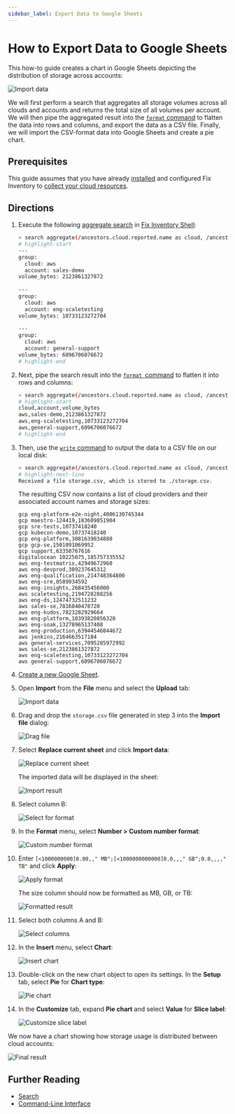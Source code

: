```yaml
---
sidebar_label: Export Data to Google Sheets
---
```


# How to Export Data to Google Sheets

This how-to guide creates a chart in Google Sheets depicting the distribution of storage across accounts:

![Import data](./img/00_goal.png)

We will first perform a search that aggregates all storage volumes across all clouds and accounts and returns the total size of all volumes per account. We will then pipe the aggregated result into the [`format` command](../../../reference/cli/format.mdx) to flatten the data into rows and columns, and export the data as a CSV file. Finally, we will import the CSV-format data into Google Sheets and create a pie chart.

## Prerequisites

This guide assumes that you have already [installed](../../../getting-started/install/index.mdx) and configured Fix Inventory to [collect your cloud resources](../../../getting-started/configure/index.mdx).

## Directions

1.  Execute the following [aggregate search](../../../reference/search/aggregation.mdx) in [Fix Inventory Shell](../../../reference/components/shell.mdx):

    ```bash
    > search aggregate(/ancestors.cloud.reported.name as cloud, /ancestors.account.reported.name as account: sum(volume_size * 1024 * 1024 * 1024) as volume_bytes): is(volume)
    # highlight-start
    ​---
    ​group:
    ​  cloud: aws
    ​  account: sales-demo
    ​volume_bytes: 2123861327872
    ​
    ​---
    ​group:
    ​  cloud: aws
    ​  account: eng-scaletesting
    ​volume_bytes: 10733123272704
    ​
    ​---
    ​group:
    ​  cloud: aws
    ​  account: general-support
    ​volume_bytes: 6096706076672
    # highlight-end
    ```

2.  Next, pipe the search result into the [`format `command](../../../reference/cli/format.mdx) to flatten it into rows and columns:

    ```bash
    > search aggregate(/ancestors.cloud.reported.name as cloud, /ancestors.account.reported.name as account: sum(volume_size * 1024 * 1024 * 1024) as volume_bytes): is(volume) | format {/group.cloud} {/group.account},{/volume_bytes}
    # highlight-start
    ​cloud,account,volume_bytes
    ​aws,sales-demo,2123861327872
    ​aws,eng-scaletesting,10733123272704
    ​aws,general-support,6096706076672
    # highlight-end
    ```

3.  Then, use the [`write` command](.././../../reference/cli/write.mdx) to output the data to a CSV file on our local disk:

    ```bash
    > search aggregate(/ancestors.cloud.reported.name as cloud, /ancestors.account.reported.name as account: sum(volume_size * 1024 * 1024 * 1024) as volume_bytes): is(volume) | format {/group.cloud} {/group.account},{/volume_bytes} | write storage.csv
    # highlight-next-line
    ​Received a file storage.csv, which is stored to ./storage.csv.
    ```

    The resulting CSV now contains a list of cloud providers and their associated account names and storage sizes:

    ```csv title="storage.csv"
    gcp eng-platform-e2e-night,4006130745344
    gcp maestro-124419,183609851904
    gcp sre-tests,10737418240
    gcp kubecon-demo,10737418240
    gcp eng-platform,3081639034880
    gcp gcp-se,1501091069952
    gcp support,63350767616
    digitalocean 10225075,185757335552
    aws eng-testmatrix,42949672960
    aws eng-devprod,309237645312
    aws eng-qualification,214748364800
    aws eng-sre,8589934592
    aws eng-insights,268435456000
    aws scaletesting,2194728288256
    aws eng-ds,12474732511232
    aws sales-se,7816840478720
    aws eng-kudos,7823282929664
    aws eng-platform,10393820856320
    aws eng-soak,13278965137408
    aws eng-production,63944546844672
    aws jenkins,2164663517184
    aws general-services,7095285972992
    aws sales-se,2123861327872
    aws eng-scaletesting,10733123272704
    aws general-support,6096706076672
    ```

4.  [Create a new Google Sheet](https://docs.google.com/spreadsheets/u/0/create).

5.  Open **Import** from the **File** menu and select the **Upload** tab:

    ![Import data](./img/01_import_csv.png)

6.  Drag and drop the `storage.csv` file generated in step 3 into the **Import file** dialog:

    ![Drag file](./img/02_import_csv_drag_file.png)

7.  Select **Replace current sheet** and click **Import data**:

    ![Replace current sheet](./img/03_import_csv_replace.png)

    The imported data will be displayed in the sheet:

    ![Import result](./img/04_import_result.png)

8.  Select column B:

    ![Select for format](./img/05_select_for_format.png)

9.  In the **Format** menu, select **Number > Custom number format**:

    ![Custom number format](./img/06_custom_number_format.png)

10. Enter `[<1000000000]0.00,," MB";[<1000000000000]0.0,,," GB";0.0,,,," TB"` and click **Apply**:

    ![Apply format](./img/07_apply_format.png)

    The size column should now be formatted as MB, GB, or TB:

    ![Formatted result](./img/08_format_result.png)

11. Select both columns A and B:

    ![Select columns](./img/09_select_columns.png)

12. In the **Insert** menu, select **Chart**:

    ![Insert chart](./img/10_insert_chart.png)

13. Double-click on the new chart object to open its settings. In the **Setup** tab, select **Pie** for **Chart type**:

    ![Pie chart](./img/11_pie_chart.png)

14. In the **Customize** tab, expand **Pie chart** and select **Value** for **Slice label**:

    ![Customize slice label](./img/12_customize_slice_label.png)

We now have a chart showing how storage usage is distributed between cloud accounts:

![Final result](./img/13_final_result.png)

## Further Reading

- [Search](../../../reference/search/index.mdx)
- [Command-Line Interface](../../../reference/cli/index.mdx)

